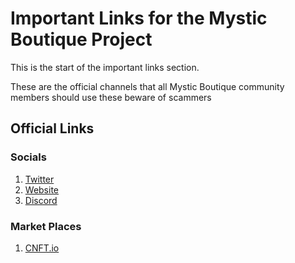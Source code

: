 
# Important Links for the Mystic Boutique Project

This is the start of the important links section. 

<Callout type="warning" emoji="✅">
   These are the official channels that all Mystic Boutique community members should use these beware of scammers
</Callout>


## Official Links

### Socials

1. [Twitter](https://twitter.com/MB_Secret)
1. [Website](https://mysticboutique.io/)
1. [Discord](https://discord.gg/p4cn95Zm3Z)

### Market Places

1. [CNFT.io](https://cnft.io/collection/mystic-boutique)

